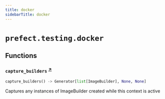```yaml
---
title: docker
sidebarTitle: docker
---
```


# `prefect.testing.docker`

## Functions

### `capture_builders` <sup><a href="https://github.com/PrefectHQ/prefect/blob/main/src/prefect/testing/docker.py#L9" target="_blank">↗</a></sup>

```python
capture_builders() -> Generator[list[ImageBuilder], None, None]
```


Captures any instances of ImageBuilder created while this context is active


